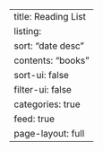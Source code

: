 ---
title: Reading List
listing:
  sort: "date desc"
  contents: "books"
  sort-ui: false
  filter-ui: false
  categories: true
  feed: true
page-layout: full
---